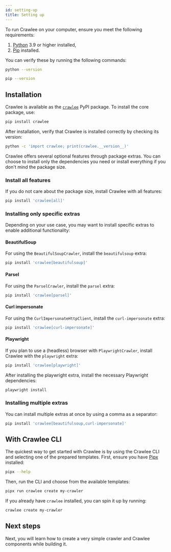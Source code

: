 ```yaml
---
id: setting-up
title: Setting up
---
```



To run Crawlee on your computer, ensure you meet the following requirements:

1. [Python](https://www.python.org/) 3.9 or higher installed,
2. [Pip](https://pip.pypa.io/en/stable/) installed.

You can verify these by running the following commands:

```sh
python --version
```

```sh
pip --version
```

## Installation

Crawlee is available as the [`crawlee`](https://pypi.org/project/crawlee/) PyPI package. To install the core package, use:

```sh
pip install crawlee
```

After installation, verify that Crawlee is installed correctly by checking its version:

```sh
python -c 'import crawlee; print(crawlee.__version__)'
```

Crawlee offers several optional features through package extras. You can choose to install only the dependencies you need or install everything if you don't mind the package size.

### Install all features

If you do not care about the package size, install Crawlee with all features:

```sh
pip install 'crawlee[all]'
```

### Installing only specific extras

Depending on your use case, you may want to install specific extras to enable additional functionality:

#### BeautifulSoup

For using the <ApiLink to="class/BeautifulSoupCrawler">`BeautifulSoupCrawler`</ApiLink>, install the `beautifulsoup` extra:

```sh
pip install 'crawlee[beautifulsoup]'
```

#### Parsel

For using the <ApiLink to="class/ParselCrawler">`ParselCrawler`</ApiLink>, install the `parsel` extra:

```sh
pip install 'crawlee[parsel]'
```

#### Curl impersonate

For using the <ApiLink to="class/CurlImpersonateHttpClient">`CurlImpersonateHttpClient`</ApiLink>, install the `curl-impersonate` extra:

```sh
pip install 'crawlee[curl-impersonate]'
```

#### Playwright

If you plan to use a (headless) browser with <ApiLink to="class/PlaywrightCrawler">`PlaywrightCrawler`</ApiLink>, install Crawlee with the `playwright` extra:

```sh
pip install 'crawlee[playwright]'
```

After installing the playwright extra, install the necessary Playwright dependencies:

```sh
playwright install
```

### Installing multiple extras

You can install multiple extras at once by using a comma as a separator:

```sh
pip install 'crawlee[beautifulsoup,curl-impersonate]'
```

## With Crawlee CLI

The quickest way to get started with Crawlee is by using the Crawlee CLI and selecting one of the prepared templates. First, ensure you have [Pipx](https://pipx.pypa.io/) installed:

```sh
pipx --help
```

Then, run the CLI and choose from the available templates:

```sh
pipx run crawlee create my-crawler
```

If you already have `crawlee` installed, you can spin it up by running:

```sh
crawlee create my-crawler
```

## Next steps

Next, you will learn how to create a very simple crawler and Crawlee components while building it.
